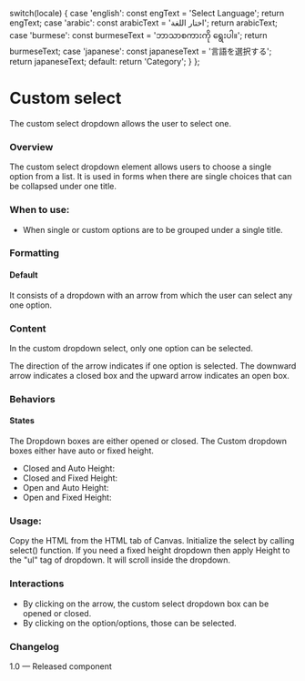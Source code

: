
  switch(locale) {
    case 'english': const engText = 'Select Language'; return engText;
    case 'arabic': const arabicText = 'اختار اللغة'; return arabicText;
    case 'burmese': const burmeseText = 'ဘာသာစကားကို ရွေးပါ။'; return burmeseText;
    case 'japanese': const japaneseText = '言語を選択する'; return japaneseText;
    default: return 'Category';
  }
};

<Meta of={CustomSelectStories} />

# Custom select

The custom select dropdown allows the user to select one.

### Overview

The custom select dropdown element allows users to choose a single option from a list. It is used in forms when there are single choices that can be collapsed under one title.

### When to use:

* When single or custom options are to be grouped under a single title.

### Formatting

#### Default

It consists of a dropdown with an arrow from which the user can select any one option.

### Content

In the custom dropdown select, only one option can be selected.

The direction of the arrow indicates if one option is selected. The downward arrow indicates a closed box and the upward arrow indicates an open box.

### Behaviors

#### States

The Dropdown boxes are either opened or closed.
The Custom dropdown boxes either have auto or fixed height.

* Closed and Auto Height:
* Closed and Fixed Height:
* Open and Auto Height:
* Open and Fixed Height:

<Canvas>
  <Story of={CustomSelectStories.Select} />
</Canvas>

### Usage:

Copy the HTML from the HTML tab of Canvas.
Initialize the select by calling select() function.
If you need a fixed height dropdown then apply Height to the "ul" tag of dropdown. It will scroll inside the dropdown.

### Interactions

* By clicking on the arrow, the custom select dropdown box can be opened or closed.
* By clicking on the option/options, those can be selected.

### Changelog

1.0 — Released component

